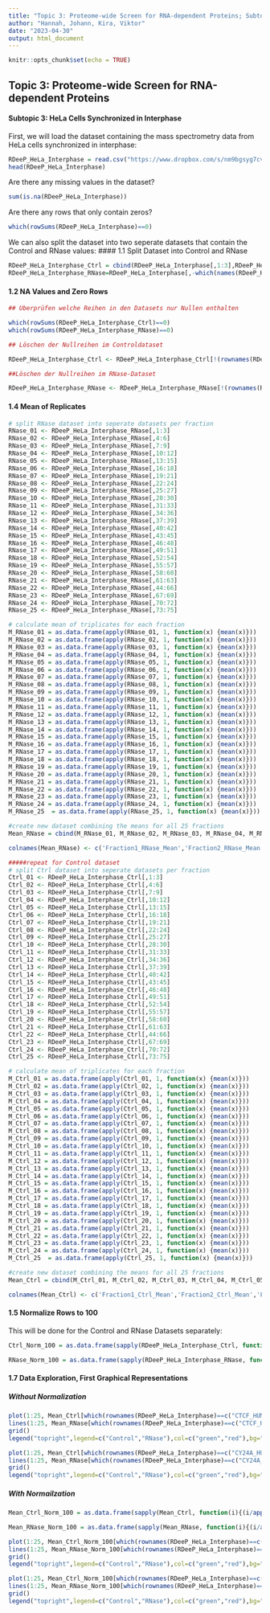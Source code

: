 ```yaml
---
title: "Topic 3: Proteome-wide Screen for RNA-dependent Proteins; Subtopic 3: HeLa synchronized in Interphase"
author: "Hannah, Johann, Kira, Viktor"
date: "2023-04-30"
output: html_document
---
```


```r
knitr::opts_chunk$set(echo = TRUE)
```

## Topic 3: Proteome-wide Screen for RNA-dependent Proteins

#### Subtopic 3: HeLa Cells Synchronized in Interphase

First, we will load the dataset containing the mass spectrometry data from HeLa cells synchronized in interphase:

```r
RDeeP_HeLa_Interphase = read.csv("https://www.dropbox.com/s/nm9bgsyg7cv6wu1/RDeeP_HeLa_Interphase.csv?dl=1", header=TRUE, row.names=1, sep = ";")
head(RDeeP_HeLa_Interphase)
```

Are there any missing values in the dataset?

```r
sum(is.na(RDeeP_HeLa_Interphase))
```

Are there any rows that only contain zeros?

```r
which(rowSums(RDeeP_HeLa_Interphase)==0)
```

We can also split the dataset into two seperate datasets that contain the Control and RNase values:
#### 1.1 Split Dataset into Control and RNase

```r
RDeeP_HeLa_Interphase_Ctrl = cbind(RDeeP_HeLa_Interphase[,1:3],RDeeP_HeLa_Interphase[,7:9],RDeeP_HeLa_Interphase[,13:15],RDeeP_HeLa_Interphase[,19:21],RDeeP_HeLa_Interphase[,25:27],RDeeP_HeLa_Interphase[,31:33],RDeeP_HeLa_Interphase[,37:39],RDeeP_HeLa_Interphase[,43:45],RDeeP_HeLa_Interphase[,49:51],RDeeP_HeLa_Interphase[,55:57],RDeeP_HeLa_Interphase[,61:63],RDeeP_HeLa_Interphase[,67:69],RDeeP_HeLa_Interphase[,73:75],RDeeP_HeLa_Interphase[,79:81],RDeeP_HeLa_Interphase[,85:87],RDeeP_HeLa_Interphase[,91:93],RDeeP_HeLa_Interphase[,97:99],RDeeP_HeLa_Interphase[,103:105],RDeeP_HeLa_Interphase[,109:111],RDeeP_HeLa_Interphase[,115:117],RDeeP_HeLa_Interphase[,121:123],RDeeP_HeLa_Interphase[,127:129],RDeeP_HeLa_Interphase[,133:135],RDeeP_HeLa_Interphase[,139:141],RDeeP_HeLa_Interphase[,145:147])
RDeeP_HeLa_Interphase_RNase=RDeeP_HeLa_Interphase[,-which(names(RDeeP_HeLa_Interphase) %in% colnames(RDeeP_HeLa_Interphase_Ctrl))]
```

#### 1.2 NA Values and Zero Rows
```r
## Überprüfen welche Reihen in den Datasets nur Nullen enthalten

which(rowSums(RDeeP_HeLa_Interphase_Ctrl)==0)
which(rowSums(RDeeP_HeLa_Interphase_RNase)==0)

## Löschen der Nullreihen im Controldataset

RDeeP_HeLa_Interphase_Ctrl <- RDeeP_HeLa_Interphase_Ctrl[!(rownames(RDeeP_HeLa_Interphase_Ctrl)%in% c("FHOD3_HUMAN","P210L_HUMAN","PKD1_HUMAN","TGM7_HUMAN","KIF1A_HUMAN")),]

##Löschen der Nullreihen im RNase-Dataset

RDeeP_HeLa_Interphase_RNase <- RDeeP_HeLa_Interphase_RNase[!(rownames(RDeeP_HeLa_Interphase_RNase) %in% c("FHOD3_HUMAN","P210L_HUMAN","PKD1_HUMAN","TGM7_HUMAN", "KIF1A_HUMAN")),]
```

#### 1.4 Mean of Replicates

```r

# split RNase dataset into seperate datasets per fraction
RNase_01 <- RDeeP_HeLa_Interphase_RNase[,1:3]
RNase_02 <- RDeeP_HeLa_Interphase_RNase[,4:6]
RNase_03 <- RDeeP_HeLa_Interphase_RNase[,7:9]
RNase_04 <- RDeeP_HeLa_Interphase_RNase[,10:12]
RNase_05 <- RDeeP_HeLa_Interphase_RNase[,13:15]
RNase_06 <- RDeeP_HeLa_Interphase_RNase[,16:18]
RNase_07 <- RDeeP_HeLa_Interphase_RNase[,19:21]
RNase_08 <- RDeeP_HeLa_Interphase_RNase[,22:24]
RNase_09 <- RDeeP_HeLa_Interphase_RNase[,25:27]
RNase_10 <- RDeeP_HeLa_Interphase_RNase[,28:30]
RNase_11 <- RDeeP_HeLa_Interphase_RNase[,31:33]
RNase_12 <- RDeeP_HeLa_Interphase_RNase[,34:36]
RNase_13 <- RDeeP_HeLa_Interphase_RNase[,37:39]
RNase_14 <- RDeeP_HeLa_Interphase_RNase[,40:42]
RNase_15 <- RDeeP_HeLa_Interphase_RNase[,43:45]
RNase_16 <- RDeeP_HeLa_Interphase_RNase[,46:48]
RNase_17 <- RDeeP_HeLa_Interphase_RNase[,49:51]
RNase_18 <- RDeeP_HeLa_Interphase_RNase[,52:54]
RNase_19 <- RDeeP_HeLa_Interphase_RNase[,55:57]
RNase_20 <- RDeeP_HeLa_Interphase_RNase[,58:60]
RNase_21 <- RDeeP_HeLa_Interphase_RNase[,61:63]
RNase_22 <- RDeeP_HeLa_Interphase_RNase[,44:66]
RNase_23 <- RDeeP_HeLa_Interphase_RNase[,67:69]
RNase_24 <- RDeeP_HeLa_Interphase_RNase[,70:72]
RNase_25 <- RDeeP_HeLa_Interphase_RNase[,73:75]

# calculate mean of triplicates for each fraction
M_RNase_01 = as.data.frame(apply(RNase_01, 1, function(x) {mean(x)}))
M_RNase_02 = as.data.frame(apply(RNase_02, 1, function(x) {mean(x)}))
M_RNase_03 = as.data.frame(apply(RNase_03, 1, function(x) {mean(x)}))
M_RNase_04 = as.data.frame(apply(RNase_04, 1, function(x) {mean(x)}))
M_RNase_05 = as.data.frame(apply(RNase_05, 1, function(x) {mean(x)}))
M_RNase_06 = as.data.frame(apply(RNase_06, 1, function(x) {mean(x)}))
M_RNase_07 = as.data.frame(apply(RNase_07, 1, function(x) {mean(x)}))
M_RNase_08 = as.data.frame(apply(RNase_08, 1, function(x) {mean(x)}))
M_RNase_09 = as.data.frame(apply(RNase_09, 1, function(x) {mean(x)}))
M_RNase_10 = as.data.frame(apply(RNase_10, 1, function(x) {mean(x)}))
M_RNase_11 = as.data.frame(apply(RNase_11, 1, function(x) {mean(x)}))
M_RNase_12 = as.data.frame(apply(RNase_12, 1, function(x) {mean(x)}))
M_RNase_13 = as.data.frame(apply(RNase_13, 1, function(x) {mean(x)}))
M_RNase_14 = as.data.frame(apply(RNase_14, 1, function(x) {mean(x)}))
M_RNase_15 = as.data.frame(apply(RNase_15, 1, function(x) {mean(x)}))
M_RNase_16 = as.data.frame(apply(RNase_16, 1, function(x) {mean(x)}))
M_RNase_17 = as.data.frame(apply(RNase_17, 1, function(x) {mean(x)}))
M_RNase_18 = as.data.frame(apply(RNase_18, 1, function(x) {mean(x)}))
M_RNase_19 = as.data.frame(apply(RNase_19, 1, function(x) {mean(x)}))
M_RNase_20 = as.data.frame(apply(RNase_20, 1, function(x) {mean(x)}))
M_RNase_21 = as.data.frame(apply(RNase_21, 1, function(x) {mean(x)}))
M_RNase_22 = as.data.frame(apply(RNase_22, 1, function(x) {mean(x)}))
M_RNase_23 = as.data.frame(apply(RNase_23, 1, function(x) {mean(x)}))
M_RNase_24 = as.data.frame(apply(RNase_24, 1, function(x) {mean(x)}))
M_RNase_25  = as.data.frame(apply(RNase_25, 1, function(x) {mean(x)}))

#create new dataset combining the means for all 25 fractions
Mean_RNase = cbind(M_RNase_01, M_RNase_02, M_RNase_03, M_RNase_04, M_RNase_05, M_RNase_06, M_RNase_07, M_RNase_08, M_RNase_09, M_RNase_10, M_RNase_11, M_RNase_12, M_RNase_13, M_RNase_14, M_RNase_15, M_RNase_16, M_RNase_17, M_RNase_18, M_RNase_19, M_RNase_20, M_RNase_21, M_RNase_22, M_RNase_23, M_RNase_24, M_RNase_25)

colnames(Mean_RNase) <- c('Fraction1_RNase_Mean','Fraction2_RNase_Mean','Fraction3_RNase_Mean','Fraction4_RNase_Mean','Fraction5_RNase_Mean','Fraction6_RNase_Mean','Fraction7_RNase_Mean','Fraction8_RNase_Mean','Fraction9_RNase_Mean','Fraction10_RNase_Mean','Fraction11_RNase_Mean','Fraction12_RNase_Mean','Fraction13_RNase_Mean','Fraction14_RNase_Mean','Fraction15_RNase_Mean','Fraction16_RNase_Mean','Fraction17_RNase_Mean','Fraction18_RNase_Mean','Fraction19_RNase_Mean','Fraction20_RNase_Mean','Fraction21_RNase_Mean','Fraction22_RNase_Mean','Fraction23_RNase_Mean','Fraction24_RNase_Mean','Fraction25_RNase_Mean')

#####repeat for Control dataset
# split Ctrl dataset into seperate datasets per fraction
Ctrl_01 <- RDeeP_HeLa_Interphase_Ctrl[,1:3]
Ctrl_02 <- RDeeP_HeLa_Interphase_Ctrl[,4:6]
Ctrl_03 <- RDeeP_HeLa_Interphase_Ctrl[,7:9]
Ctrl_04 <- RDeeP_HeLa_Interphase_Ctrl[,10:12]
Ctrl_05 <- RDeeP_HeLa_Interphase_Ctrl[,13:15]
Ctrl_06 <- RDeeP_HeLa_Interphase_Ctrl[,16:18]
Ctrl_07 <- RDeeP_HeLa_Interphase_Ctrl[,19:21]
Ctrl_08 <- RDeeP_HeLa_Interphase_Ctrl[,22:24]
Ctrl_09 <- RDeeP_HeLa_Interphase_Ctrl[,25:27]
Ctrl_10 <- RDeeP_HeLa_Interphase_Ctrl[,28:30]
Ctrl_11 <- RDeeP_HeLa_Interphase_Ctrl[,31:33]
Ctrl_12 <- RDeeP_HeLa_Interphase_Ctrl[,34:36]
Ctrl_13 <- RDeeP_HeLa_Interphase_Ctrl[,37:39]
Ctrl_14 <- RDeeP_HeLa_Interphase_Ctrl[,40:42]
Ctrl_15 <- RDeeP_HeLa_Interphase_Ctrl[,43:45]
Ctrl_16 <- RDeeP_HeLa_Interphase_Ctrl[,46:48]
Ctrl_17 <- RDeeP_HeLa_Interphase_Ctrl[,49:51]
Ctrl_18 <- RDeeP_HeLa_Interphase_Ctrl[,52:54]
Ctrl_19 <- RDeeP_HeLa_Interphase_Ctrl[,55:57]
Ctrl_20 <- RDeeP_HeLa_Interphase_Ctrl[,58:60]
Ctrl_21 <- RDeeP_HeLa_Interphase_Ctrl[,61:63]
Ctrl_22 <- RDeeP_HeLa_Interphase_Ctrl[,44:66]
Ctrl_23 <- RDeeP_HeLa_Interphase_Ctrl[,67:69]
Ctrl_24 <- RDeeP_HeLa_Interphase_Ctrl[,70:72]
Ctrl_25 <- RDeeP_HeLa_Interphase_Ctrl[,73:75]

# calculate mean of triplicates for each fraction
M_Ctrl_01 = as.data.frame(apply(Ctrl_01, 1, function(x) {mean(x)}))
M_Ctrl_02 = as.data.frame(apply(Ctrl_02, 1, function(x) {mean(x)}))
M_Ctrl_03 = as.data.frame(apply(Ctrl_03, 1, function(x) {mean(x)}))
M_Ctrl_04 = as.data.frame(apply(Ctrl_04, 1, function(x) {mean(x)}))
M_Ctrl_05 = as.data.frame(apply(Ctrl_05, 1, function(x) {mean(x)}))
M_Ctrl_06 = as.data.frame(apply(Ctrl_06, 1, function(x) {mean(x)}))
M_Ctrl_07 = as.data.frame(apply(Ctrl_07, 1, function(x) {mean(x)}))
M_Ctrl_08 = as.data.frame(apply(Ctrl_08, 1, function(x) {mean(x)}))
M_Ctrl_09 = as.data.frame(apply(Ctrl_09, 1, function(x) {mean(x)}))
M_Ctrl_10 = as.data.frame(apply(Ctrl_10, 1, function(x) {mean(x)}))
M_Ctrl_11 = as.data.frame(apply(Ctrl_11, 1, function(x) {mean(x)}))
M_Ctrl_12 = as.data.frame(apply(Ctrl_12, 1, function(x) {mean(x)}))
M_Ctrl_13 = as.data.frame(apply(Ctrl_13, 1, function(x) {mean(x)}))
M_Ctrl_14 = as.data.frame(apply(Ctrl_14, 1, function(x) {mean(x)}))
M_Ctrl_15 = as.data.frame(apply(Ctrl_15, 1, function(x) {mean(x)}))
M_Ctrl_16 = as.data.frame(apply(Ctrl_16, 1, function(x) {mean(x)}))
M_Ctrl_17 = as.data.frame(apply(Ctrl_17, 1, function(x) {mean(x)}))
M_Ctrl_18 = as.data.frame(apply(Ctrl_18, 1, function(x) {mean(x)}))
M_Ctrl_19 = as.data.frame(apply(Ctrl_19, 1, function(x) {mean(x)}))
M_Ctrl_20 = as.data.frame(apply(Ctrl_20, 1, function(x) {mean(x)}))
M_Ctrl_21 = as.data.frame(apply(Ctrl_21, 1, function(x) {mean(x)}))
M_Ctrl_22 = as.data.frame(apply(Ctrl_22, 1, function(x) {mean(x)}))
M_Ctrl_23 = as.data.frame(apply(Ctrl_23, 1, function(x) {mean(x)}))
M_Ctrl_24 = as.data.frame(apply(Ctrl_24, 1, function(x) {mean(x)}))
M_Ctrl_25  = as.data.frame(apply(Ctrl_25, 1, function(x) {mean(x)}))

#create new dataset combining the means for all 25 fractions
Mean_Ctrl = cbind(M_Ctrl_01, M_Ctrl_02, M_Ctrl_03, M_Ctrl_04, M_Ctrl_05, M_Ctrl_06, M_Ctrl_07, M_Ctrl_08, M_Ctrl_09, M_Ctrl_10, M_Ctrl_11, M_Ctrl_12, M_Ctrl_13, M_Ctrl_14, M_Ctrl_15, M_Ctrl_16, M_Ctrl_17, M_Ctrl_18, M_Ctrl_19, M_Ctrl_20, M_Ctrl_21, M_Ctrl_22, M_Ctrl_23, M_Ctrl_24, M_Ctrl_25)

colnames(Mean_Ctrl) <- c('Fraction1_Ctrl_Mean','Fraction2_Ctrl_Mean','Fraction3_Ctrl_Mean','Fraction4_Ctrl_Mean','Fraction5_Ctrl_Mean','Fraction6_Ctrl_Mean','Fraction7_Ctrl_Mean','Fraction8_Ctrl_Mean','Fraction9_Ctrl_Mean','Fraction10_Ctrl_Mean','Fraction11_Ctrl_Mean','Fraction12_Ctrl_Mean','Fraction13_Ctrl_Mean','Fraction14_Ctrl_Mean','Fraction15_Ctrl_Mean','Fraction16_Ctrl_Mean','Fraction17_Ctrl_Mean','Fraction18_Ctrl_Mean','Fraction19_Ctrl_Mean','Fraction20_Ctrl_Mean','Fraction21_Ctrl_Mean','Fraction22_Ctrl_Mean','Fraction23_Ctrl_Mean','Fraction24_Ctrl_Mean','Fraction25_Ctrl_Mean')

```

#### 1.5 Normalize Rows to 100

This will be done for the Control and RNase Datasets separately:

```r
Ctrl_Norm_100 = as.data.frame(sapply(RDeeP_HeLa_Interphase_Ctrl, function(i){(i/apply(RDeeP_HeLa_Interphase_Ctrl,1,sum))*100}))

RNase_Norm_100 = as.data.frame(sapply(RDeeP_HeLa_Interphase_RNase, function(i){(i/apply(RDeeP_HeLa_Interphase_RNase,1,sum))*100}))
```

#### 1.7 Data Exploration, First Graphical Representations

##### Without Normalization
```r
plot(1:25, Mean_Ctrl[which(rownames(RDeeP_HeLa_Interphase)==c("CTCF_HUMAN")),],type="l",lwd=3,col="green",xlab="Fractions",ylab="Relative Protein Amount",main="CTCF_HUMAN")
lines(1:25, Mean_RNase[which(rownames(RDeeP_HeLa_Interphase)==c("CTCF_HUMAN")),], type="l",lwd=3,col="red")
grid()
legend("topright",legend=c("Control","RNase"),col=c("green","red"),bg="white",lwd=2)
```
```r
plot(1:25, Mean_Ctrl[which(rownames(RDeeP_HeLa_Interphase)==c("CY24A_HUMAN")),],type="l",lwd=3,col="green",xlab="Fractions",ylab="Relative Protein Amount",main="CY24A_HUMAN")
lines(1:25, Mean_RNase[which(rownames(RDeeP_HeLa_Interphase)==c("CY24A_HUMAN")),], type="l",lwd=3,col="red")
grid()
legend("topright",legend=c("Control","RNase"),col=c("green","red"),bg="white",lwd=2)
```

##### With Normailzation 
```r
Mean_Ctrl_Norm_100 = as.data.frame(sapply(Mean_Ctrl, function(i){(i/apply(Mean_Ctrl,1,sum))*100}))

Mean_RNase_Norm_100 = as.data.frame(sapply(Mean_RNase, function(i){(i/apply(Mean_RNase,1,sum))*100}))
```

```r
plot(1:25, Mean_Ctrl_Norm_100[which(rownames(RDeeP_HeLa_Interphase)==c("CTCF_HUMAN")),],type="l",lwd=3,col="green",xlab="Fractions",ylab="Relative Protein Amount",main="CTCF_HUMAN Normalized", ylim=c(0,25))
lines(1:25, Mean_RNase_Norm_100[which(rownames(RDeeP_HeLa_Interphase)==c("CTCF_HUMAN")),], type="l",lwd=3,col="red")
grid()
legend("topright",legend=c("Control","RNase"),col=c("green","red"),bg="white",lwd=2)
```

```r
plot(1:25, Mean_Ctrl_Norm_100[which(rownames(RDeeP_HeLa_Interphase)==c("CY24A_HUMAN")),],type="l",lwd=3,col="green",xlab="Fractions",ylab="Relative Protein Amount",main="CY24A_HUMAN Normailzed", ylim=c(0,18))
lines(1:25, Mean_RNase_Norm_100[which(rownames(RDeeP_HeLa_Interphase)==c("CY24A_HUMAN")),], type="l",lwd=3,col="red")
grid()
legend("topright",legend=c("Control","RNase"),col=c("green","red"),bg="white",lwd=2)
```

